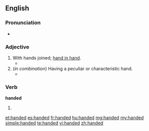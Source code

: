 {{also|-handed}}
==English==

===Pronunciation===
* {{audio|en-us-handed.ogg|Audio (US)}}

===Adjective===
{{en-adj|-}}

# With hands joined; [[hand in hand]].
#* {{quote-book|year=1667|title=Paradise Lost|section=Book IV.|author=[[w:John Milton|John Milton]]|passage=Into their inmost bower, '''Handed''' they went.}}
# (''in combination'') Having a peculiar or characteristic hand.
#* {{quote-book|passage=As poisonous tongued as '''handed|author=Shakespeare|title=Cymbeline|section=III-ii|year={{circa2|1609}}}}

===Verb===
'''handed'''

# {{past of|hand}}

[[et:handed]]
[[es:handed]]
[[fr:handed]]
[[hu:handed]]
[[mg:handed]]
[[my:handed]]
[[simple:handed]]
[[te:handed]]
[[vi:handed]]
[[zh:handed]]